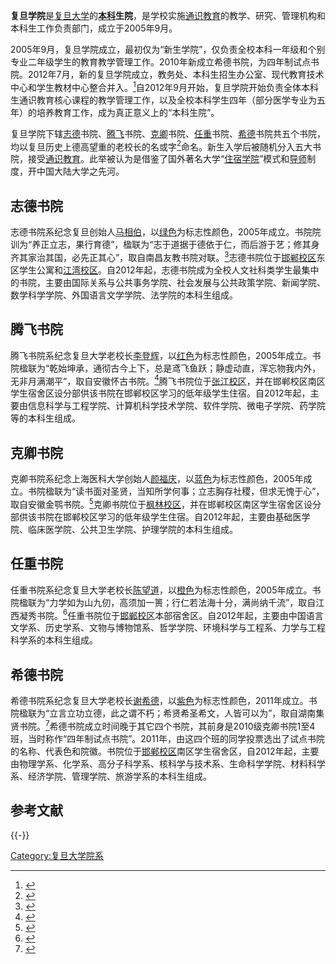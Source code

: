 {{Infobox University Department
 |名称              = '''复旦学院'''
 |其他名称        = 
 |徽标              =
 |徽标说明        =
 |图像名称        = Fudan college.jpg
 |图像大小        = 200px
 |图像说明        = 复旦学院
 |拉丁名称        =
 |隶属              = [[复旦大学|复旦大学]]
 |建立时间        = 2005年9月
 |关闭时间        =
 |类型              =
 |下属              = 志德书院、腾飞书院、克卿书院、任重书院、希德书院
 |主管官员        =
 |主席              =
 |院长              = 吴晓明
 |常务副院长     =
 |副院长           = 
 |系主任           = 
 |所长              =
 |部长              =
 |主任              =
 |党委书记        = 李钧
 |头衔              =
 |头衔人名        =
 |教师              = 
 |员工              =
 |学生              =
 |本科生           =
 |研究生           =
 |博士生           =
 |其他学生        =
 |地址              = {{PRC}}[[上海市|上海市]][[杨浦区|杨浦区]][[复旦大学邯郸校区|复旦大学邯郸校区]]
 |国家              = {{PRC}}
 |省                 =
 |市                 = [[上海市|上海市]]
 |坐标              =
 |网址              = www.fdcollege.fudan.edu.cn
 |标志              =
 |脚注              =
 |會友人數            =
}}

'''复旦学院'''是[[复旦大学|复旦大学]]的'''[[本科|本科]]生院'''，是学校实施[[通识教育|通识教育]]的教学、研究、管理机构和本科生工作负责部门，成立于2005年9月。

2005年9月，复旦学院成立，最初仅为“新生学院”，仅负责全校本科一年级和个别专业二年级学生的教育教学管理工作。2010年新成立希德书院，为四年制试点书院。2012年7月，新的复旦学院成立，教务处、本科生招生办公室、现代教育技术中心和学生教材中心整合并入。<ref>{{Cite web |url=http://news.fudan.edu.cn/2012/0919/31486.html |title=复旦大学新闻文化网：新复旦学院组建 升格为本科生院 我校本科生教育今年起全面推行住宿书院制 |access-date=2012-10-19 |archive-url=https://web.archive.org/web/20121004172836/http://news.fudan.edu.cn/2012/0919/31486.html |archive-date=2012-10-04 |dead-url=yes }}</ref>自2012年9月开始，复旦学院开始负责全体本科生通识教育核心课程的教学管理工作，以及全校本科学生四年（部分医学专业为五年）的培养教育工作，成为真正意义上的“本科生院”。

复旦学院下辖[[马相伯|志德]]书院、[[李登辉_(教育家)|腾飞]]书院、[[颜福庆|克卿]]书院、[[陈望道|任重]]书院、[[谢希德|希德]]书院共五个书院，均以复旦历史上德高望重的老校长的名或字<ref>{{Cite web |url=http://www.fdcollege.fudan.edu.cn/s/63/t/149/p/11/c/2123/list.htm |title=复旦学院：书院式学生管理体制 |accessdate=2012-07-18 |archive-date=2012-06-25 |archive-url=https://web.archive.org/web/20120625113245/http://www.fdcollege.fudan.edu.cn/s/63/t/149/p/11/c/2123/list.htm |dead-url=no }}</ref>命名。新生入学后被随机分入五大书院，接受[[通识教育|通识教育]]。此举被认为是借鉴了国外著名大学“[[住宿学院|住宿学院]]”模式和[[导师|导师]]制度，开中国大陆大学之先河。
==志德书院==

志德书院系纪念复旦创始人[[马相伯|马相伯]]，以[[绿色|绿色]]为标志性颜色，2005年成立。书院院训为“养正立志，果行育德”，楹联为“志于道据于德依于仁，而后游于艺；修其身齐其家治其国，必先正其心”，取自南昌友教书院对联。<ref>{{Cite web |url=http://www.fudan.edu.cn/entries/view/929/ |title=复旦百科：志德书院 |accessdate=2013-05-31 |archive-date=2016-03-04 |archive-url=https://web.archive.org/web/20160304104734/http://www.fudan.edu.cn/entries/view/929/ |dead-url=no }}</ref>志德书院位于[[复旦大学邯郸校区|邯郸校区]]东区学生公寓和[[复旦大学江湾校区|江湾校区]]。自2012年起，志德书院成为全校人文社科类学生最集中的书院，主要由国际关系与公共事务学院、社会发展与公共政策学院、新闻学院、数学科学学院、外国语言文学学院、法学院的本科生组成。

==腾飞书院==

腾飞书院系纪念复旦大学老校长[[李登辉_(教育家)|李登辉]]，以[[红色|红色]]为标志性颜色，2005年成立。书院楹联为“乾始坤承，通彻古今上下，总是鸢飞鱼跃；静虚动直，浑忘物我内外，无非月满潮平”，取自安徽怀古书院。<ref>{{Cite web |url=http://www.fudan.edu.cn/entries/view/931/ |title=复旦百科：腾飞书院 |accessdate=2013-05-31 |archive-date=2016-03-04 |archive-url=https://web.archive.org/web/20160304064107/http://www.fudan.edu.cn/entries/view/931/ |dead-url=no }}</ref>腾飞书院位于[[复旦大学张江校区|张江校区]]，并在邯郸校区南区学生宿舍区设分部供该书院在邯郸校区学习的低年级学生住宿。自2012年起，主要由信息科学与工程学院、计算机科学技术学院、软件学院、微电子学院、药学院等的本科生组成。
==克卿书院==

克卿书院系纪念上海医科大学创始人[[颜福庆|颜福庆]]，以[[蓝色|蓝色]]为标志性颜色，2005年成立。书院楹联为“读书面对圣贤，当知所学何事；立志胸存社稷，但求无愧于心”，取自安徽金鹗书院。<ref>{{Cite web |url=http://www.fudan.edu.cn/entries/view/932/ |title=复旦百科：克卿书院 |accessdate=2013-05-31 |archive-date=2017-05-21 |archive-url=https://web.archive.org/web/20170521084808/http://www.fudan.edu.cn/entries/view/932/ |dead-url=no }}</ref>克卿书院位于[[复旦大学枫林校区|枫林校区]]，并在邯郸校区南区学生宿舍区设分部供该书院在邯郸校区学习的低年级学生住宿。自2012年起，主要由基础医学院、临床医学院、公共卫生学院、护理学院的本科生组成。
==任重书院==

任重书院系纪念复旦大学老校长[[陈望道|陈望道]]，以[[橙色|橙色]]为标志性颜色，2005年成立。书院楹联为“力学如为山九仞，高须加一篑；行仁若法海十分，满尚纳千流”，取自江西凝秀书院。<ref>{{Cite web |url=http://www.fudan.edu.cn/entries/view/933/ |title=复旦百科：任重书院 |accessdate=2013-05-31 |archive-date=2016-03-04 |archive-url=https://web.archive.org/web/20160304053114/http://www.fudan.edu.cn/entries/view/933/ |dead-url=no }}</ref>任重书院位于[[复旦大学邯郸校区|邯郸校区]]本部宿舍区。自2012年起，主要由中国语言文学系、历史学系、文物与博物馆系、哲学学院、环境科学与工程系、力学与工程科学系的本科生组成。
==希德书院==
希德书院系纪念复旦大学老校长[[谢希德|谢希德]]，以[[紫色|紫色]]为标志性颜色，2011年成立。书院楹联为“立言立功立德，此之谓不朽；希贤希圣希文，人皆可以为”，取自湖南集贤书院。<ref>{{Cite web |url=http://www.fudan.edu.cn/entries/view/2495/ |title=复旦百科：希德书院 |accessdate=2013-05-31 |archive-date=2013-12-02 |archive-url=https://web.archive.org/web/20131202230411/http://www.fudan.edu.cn/entries/view/2495/ |dead-url=no }}</ref>希德书院成立时间晚于其它四个书院，其前身是2010级克卿书院1至4班，当时称作“四年制试点书院”。2011年，由这四个班的同学投票选出了试点书院的名称、代表色和院徽。书院位于[[复旦大学邯郸校区|邯郸校区]]南区学生宿舍区，自2012年起，主要由物理学系、化学系、高分子科学系、核科学与技术系、生命科学学院、材料科学系、经济学院、管理学院、旅游学系的本科生组成。

== 参考文献 ==
{{Reflist|2}}

{{-}}
{{复旦大学}}

[[Category:复旦大学院系|Category:复旦大学院系]]